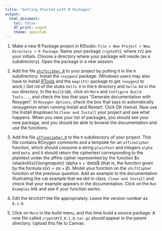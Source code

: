 ```yaml
---
title: "Getting Started with R Packages"
output:
  html_document:
    toc: false
    df_print: paged
    theme: spacelab
---
```


 1. Make a new R Package project in RStudio: `File > New Project > New Directory > R Package`. Name your package `cryptoXYZ`, where `XYZ` are your initials. Choose a directory where your package will reside (as a subdirectory). Open the package in a new session. 

 2. Add the file [`shiftcipher.R`](https://djhunter.github.io/cryptography/R/shiftcipher.R) to your project by putting it in the `R` subdirectory. Install the `roxygen2` package. (Windows users may also have to install [RTools](https://cran.r-project.org/bin/windows/Rtools/) and the `magrittr` package to get `roxygen2` to work.) Get rid of the stubs `hello.R` in the `R` directory and `hello.Rd` in the `man` directory. In the `Build` tab, click on `More` and `Configure Build Tools...`, and check the box that says "Generate documentation with Roxygen". In `Roxygen Options`, check the box that says to automatically reoxygenize when running Install and Restart. Click OK (twice). Now use the Install dropdown to `Clean and Install` your project and see what happens. When you view your list of packages, you should see your new package, and you should be able to browse the documentation and use the functions.

 3.  Add the file [`affinecipher.R`](https://djhunter.github.io/cryptography/R/affinecipher.R) to the `R` subdirectory of your project. This file contains ROxygen comments and a template for an `affineCipher` function, which should consume a string `plainText` and integers `alpha` and `beta`, and it should return the ciphertext corresponding to the plaintext under the affine cipher represented by the function $x \stackrel{s}{\longmapsto} \alpha x + \beta$ (that is, the function given by the formula $s(x)=\alpha x + \beta$).  Model your function on the `shiftCipher` function of the previous question. Add an example to the documentation illustrating the cat example that we did in class. `Clean and Install` and check that your example appears in the documentation. Click on the `Run Examples` link and see if your function works.
 
 4. Edit the `DESCRIPTION` file appropriately. Leave the version number as `0.1.0`.
 
 5. Click on `More` in the build menu, and this time build a source package. A new file called `cryptoXYZ_0.1.0.tar.gz` should appear in the parent directory. Upload this file to Canvas.
